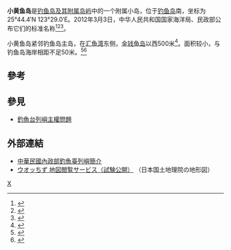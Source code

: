 {{NoteTA
|G1=钓鱼台
}}
{{Infobox disputed islands
| plural = yes
| name             = 小黄鱼岛
| image name       = 小黃魚島.jpg
| image caption    = 小黄鱼岛空拍圖。
| image size       = 300px
| locator map      = Diaoyutai.PNG
| map_custom       =
| native name      =
| native name link =
| other_names      = 
| location         = 太平洋
| coordinates      = {{Coord|25|44.4|N|123|29.0|E|type:isle|display=inline}}
| archipelago      =
| total islands    = 1 岛礁
| major islands    = 
| length           =
| width            =
| coastline        = 
| highest mount    = 
| elevation        = {{convert|28|m|ft}}
| country claim                        = {{PRC}}
| country claim divisions title   = 省
| country claim divisions         = [[台湾省_(中华人民共和国)|台湾省]] 
| country claim capital city            =
| country claim largest city            =
| country claim largest city population =
| country claim leader title            =
| country claim leader name             =
| country 1 claim                       = {{ROC}}
| country 1 claim divisions title   = -{里}-
| country 1 claim divisions         = [[宜蘭縣|宜蘭縣]][[頭城鎮|頭城鎮]]大溪里
| country 1 claim capital city            =
| country 1 claim largest city            =
| country 1 claim largest city population =
| country 1 claim leader title            =
| country 1 claim leader name             =
| country 2 claim                       = {{JPN}}
| country 2 claim divisions title   = 市
| country 2 claim divisions         = [[冲绳县|冲绳县]][[石垣市|石垣市]] 
| country 2 claim capital city            =
| country 2 claim largest city            =
| country 2 claim largest city population =
| country 2 claim leader title            =
| country 2 claim leader name             =
| country                              = 
| country admin divisions title   = 
| country admin divisions         = 
| country capital city            =
| country largest city            =
| country largest city population =
| country leader title            =
| country leader name             =
| population       = 0
| population as of =
| density          =
| ethnic groups    =
| additional info  =
}}

'''小黄鱼岛'''是[[钓鱼岛及其附属岛屿|钓鱼岛及其附属岛屿]]中的一个附属小岛，位于[[钓鱼岛|钓鱼岛]]南，坐标为25°44.4′N 123°29.0′E。2012年3月3日，中华人民共和国国家海洋局、民政部公布它们的标准名称<ref>{{Cite book|title=中国海洋权益争端的国际法分析|last=冯学智主编|first=|publisher=北京：中国政法大学出版社|year=2013.03|isbn=978-7-5620-4628-8|location=|pages=102-105}}</ref><ref>{{Cite book|title=钓鱼岛|last=疏震娅，张海文著|first=|publisher=北京：五洲传播出版社|year=2014.11|isbn=978-7-5085-2902-8|location=|pages=1-50}}</ref><ref>{{Cite book|title=中国海岛开发与保护 地理学视角|last=张耀光编|first=|publisher=北京：海洋出版社|year=2012.06|isbn=978-7-5027-8291-7|location=|pages=126-128}}</ref>。

小黄鱼岛紧邻钓鱼岛主岛，在[[汇鱼湾|汇鱼湾]]东侧，[[金钱鱼岛|金钱鱼岛]]以西500米<ref>{{Cite book|title=中国钓鱼岛地名册|last=国家海洋局编|first=|publisher=北京：海洋出版社|year=2012.11|isbn=978-7-5027-8442-3|location=|pages=5-8}}</ref>。面积较小，与钓鱼岛海岸相距不足50米。<ref>{{Cite web |url= http://politics.people.com.cn/n/2012/0921/c1001-19076819.html |title= 海洋局、民政部公布我国钓鱼岛海域部分地理实体标准名称 |date= 2012年9月21日 |publisher= 《[[人民网|人民网]]》 |language= 中文 |accessdate= 2012年9月21日 |quote=  |archive-date= 2012年11月13日 |archive-url= https://web.archive.org/web/20121113053836/http://politics.people.com.cn/n/2012/0921/c1001-19076819.html |dead-url= no }}</ref><ref>{{cite web|title= 钓鱼岛海域部分地理实体标准名称公布|url= http://news.sina.com.cn/c/2012-09-22/091025229896.shtml|accessdate= 2013-07-04|archive-date= 2012-09-25|archive-url= https://web.archive.org/web/20120925120534/http://news.sina.com.cn/c/2012-09-22/091025229896.shtml|dead-url= no}}</ref>

==參考==
{{Reflist}}

==參見==
*[[釣魚台列嶼主權問題|釣魚台列嶼主權問題]]

== 外部連結 ==
* [https://web.archive.org/web/20120614114615/http://maritimeinfo.moi.gov.tw/marineweb/layout_C10.aspx 中華民國內政部釣魚臺列嶼簡介]{{zh-hant}}
* [http://watchizu.gsi.go.jp/ ウオッちず 地図閲覧サービス（試験公開）] {{Wayback|url=http://watchizu.gsi.go.jp/ |date=20190515042348 }}（日本国土地理院の地形図）{{ja}}
{{钓鱼岛及其附属岛屿}}

[[Category:釣魚台列嶼|X]]